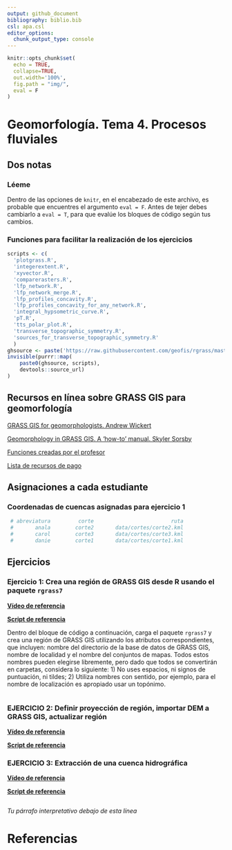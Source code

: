 ```yaml
---
output: github_document
bibliography: biblio.bib
csl: apa.csl
editor_options: 
  chunk_output_type: console
---
```


```r
knitr::opts_chunk$set(
  echo = TRUE,
  collapse=TRUE,
  out.width='100%',
  fig.path = "img/",
  eval = F
)
```

# Geomorfología. Tema 4. Procesos fluviales

## Dos notas

### Léeme

Dentro de las opciones de `knitr`, en el encabezado de este archivo, es probable que encuentres el argumento `eval = F`. Antes de tejer debes cambiarlo a `eval = T`, para que evalúe los bloques de código según tus cambios.

### Funciones para facilitar la realización de los ejercicios

```r
scripts <- c(
  'plotgrass.R',
  'integerextent.R',
  'xyvector.R',
  'comparerasters.R',
  'lfp_network.R',
  'lfp_network_merge.R',
  'lfp_profiles_concavity.R',
  'lfp_profiles_concavity_for_any_network.R',
  'integral_hypsometric_curve.R',
  'pT.R',
  'tts_polar_plot.R',
  'transverse_topographic_symmetry.R',
  'sources_for_transverse_topographic_symmetry.R'
  )
ghsource <- paste('https://raw.githubusercontent.com/geofis/rgrass/master/')
invisible(purrr::map(
    paste0(ghsource, scripts),
    devtools::source_url)
)
```

## Recursos en línea sobre GRASS GIS para geomorfología

[GRASS GIS for geomorphologists. Andrew Wickert](https://github.com/awickert/GRASS-GIS-for-geomorphologists)

[Geomorphology in GRASS GIS. A 'how-to' manual. Skyler Sorsby](https://es.slideshare.net/SkylerSorsby/introduction-to-geomorphology-in-grass-gis-by-skyler-sorsby)

[Funciones creadas por el profesor](https://github.com/geofis/rgrass)

[Lista de recursos de pago](https://grass.osgeo.org/documentation/books/)


## Asignaciones a cada estudiante

### Coordenadas de cuencas asignadas para ejercicio 1

```r
 # abreviatura         corte                         ruta
 #       anala        corte2       data/cortes/corte2.kml
 #       carol        corte3       data/cortes/corte3.kml
 #       danie        corte1       data/cortes/corte1.kml
```


## Ejercicios

### Ejercicio 1: Crea una región de GRASS GIS desde R usando el paquete `rgrass7`

[**Vídeo de referencia**]()

[**Script de referencia**](scripts-de-referencia/region-de-grass.md)

Dentro del bloque de código a continuación, carga el paquete `rgrass7` y crea una región de GRASS GIS utilizando los atributos correspondientes, que incluyen: nombre del directorio de la base de datos de GRASS GIS, nombre de localidad y el nombre del conjuntos de mapas. Todos estos nombres pueden elegirse libremente, pero dado que todos se convertirán en carpetas, considera lo siguiente: 1) No uses espacios, ni signos de puntuación, ni tildes; 2) Utiliza nombres con sentido, por ejemplo, para el nombre de localización es apropiado usar un topónimo.

```r

```

### EJERCICIO 2: Definir proyección de región, importar DEM a GRASS GIS, actualizar región

[**Vídeo de referencia**]()

[**Script de referencia**](scripts-de-referencia/region-de-grass.md)



### EJERCICIO 3: Extracción de una cuenca hidrográfica

[**Vídeo de referencia**]()

[**Script de referencia**](scripts-de-referencia/)


```r

```

*Tu párrafo interpretativo debajo de esta línea*




# Referencias